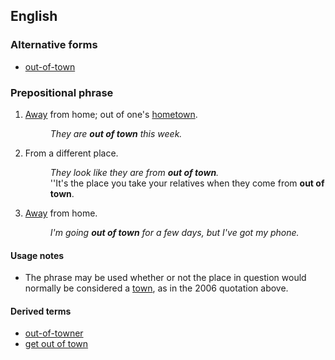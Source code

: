 ==English==

===Alternative forms===
* [[out-of-town]] {{qualifier|especially in attributive use}}

===Prepositional phrase===
{{head|en|prepositional phrase|head=[[out]] [[of]] [[town]]}}

# {{context|of a person}} [[away|Away]] from home; out of one's [[hometown]].
#: ''They are '''out of town''' this week.''
# {{context|of a person}} From a different place.
#: ''They look like they are from '''out of town'''.''
#: ''It's the place you take your relatives when they come from '''out of town'''.
# [[away|Away]] from home.
#: ''I'm going '''out of town''' for a few days, but I've got my phone.''

====Usage notes====
* The phrase {{term|out of town}} may be used whether or not the place in question would normally be considered a [[town]], as in the 2006 quotation above.

====Derived terms====
* [[out-of-towner]]
* [[get out of town]]